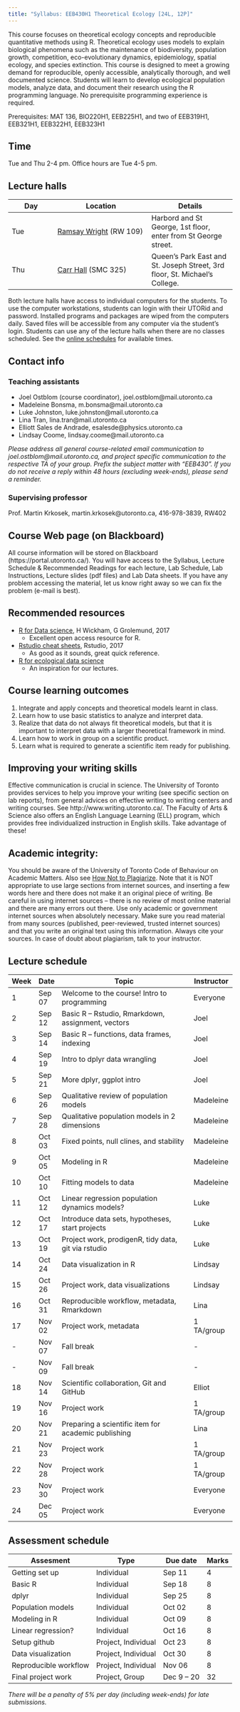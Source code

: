 ```yaml
---
title: "Syllabus: EEB430H1 Theoretical Ecology [24L, 12P]"
---
```


This course focuses on theoretical ecology concepts and reproducible quantitative methods using R. Theoretical ecology uses models to explain biological phenomena such as the maintenance of biodiversity, population growth, competition, eco-evolutionary dynamics, epidemiology, spatial ecology, and species extinction. This course is designed to meet a growing demand for reproducible, openly accessible, analytically thorough, and well documented science. Students will learn to develop ecological population models, analyze data, and document their research using the R programming language. No prerequisite programming experience is required.

Prerequisites: MAT 136, BIO220H1, EEB225H1, and two of EEB319H1, EEB321H1,
EEB322H1, EEB323H1

## Time

Tue and Thu 2-4 pm. Office hours are Tue 4-5 pm.  

## Lecture halls

| Day | Location | Details |
|-----|----------|---------|
| Tue | [Ramsay Wright](https://goo.gl/maps/KgAD9t5sBp62) (RW 109) | Harbord and St George, 1st floor, enter from St George street. |
| Thu | [Carr Hall](https://goo.gl/maps/t1SmTYWTYK82) (SMC 325) | Queen's Park East and St. Joseph Street, 3rd floor, St. Michael's College. |

Both lecture halls have access to individual computers for the students. To use the computer workstations, students can login with their UTORid and password. Installed programs and packages are wiped from the computers daily. Saved files will be accessible from any computer via the student's login. Students can use any of the lecture halls when there are no classes scheduled. See the [online schedules](http://lab.chass.utoronto.ca/carr.php) for available times.

## Contact info

### Teaching assistants

- Joel Ostblom (course coordinator), joel.ostblom@mail.utoronto.ca  
- Madeleine Bonsma, m.bonsma@mail.utoronto.ca  
- Luke Johnston, luke.johnston@mail.utoronto.ca  
- Lina Tran, lina.tran@mail.utoronto.ca  
- Elliott Sales de Andrade, esalesde@physics.utoronto.ca  
- Lindsay Coome, lindsay.coome@mail.utoronto.ca  

_Please address all general course-related email communication to joel.ostblom@mail.utoronto.ca, and project specific communication to the respective TA of your group. Prefix the subject matter with "EEB430". If you do not receive a reply within 48 hours (excluding week-ends), please send a reminder._

### Supervising professor
Prof. Martin Krkosek, martin.krkosek@utoronto.ca, 416-978-3839, RW402

## Course Web page (on Blackboard)
All course information will be stored on Blackboard (https://portal.utoronto.ca/). You will have access to the Syllabus, Lecture Schedule & Recommended Readings for each lecture, Lab Schedule, Lab Instructions, Lecture slides (pdf files) and Lab Data sheets. If you have any problem accessing the material, let us know right away so we can fix the problem (e-mail is best).

## Recommended resources
- [R for Data science](http://r4ds.had.co.nz/), H Wickham, G Grolemund, 2017
    - Excellent open access resource for R.
- [Rstudio cheat sheets](https://www.rstudio.com/resources/cheatsheets/), Rstudio, 2017
    - As good as it sounds, great quick reference.
- [R for ecological data science](http://www.datacarpentry.org/R-ecology-lesson/index.html)
    - An inspiration for our lectures.

## Course learning outcomes
1. Integrate and apply concepts and theoretical models learnt in class.
2. Learn how to use basic statistics to analyze and interpret data.
3. Realize that data do not always fit theoretical models, but that it is important to interpret data with a larger theoretical framework in mind.
4. Learn how to work in group on a scientific product.
5. Learn what is required to generate a scientific item ready for publishing.

## Improving your writing skills
Effective communication is crucial in science. The University of Toronto provides services to help you improve your writing (see specific section on lab reports), from general advices on effective writing to writing centers and writing courses. See http://www.writing.utoronto.ca/. The Faculty of Arts & Science also offers an English Language Learning (ELL) program, which provides free individualized instruction in English skills. Take advantage of these!

## Academic integrity:
You should be aware of the University of Toronto Code of Behaviour on Academic Matters. Also see [How Not to Plagiarize](http://advice.writing.utoronto.ca/using-sources/how-not-to-plagiarize/). Note that it is NOT appropriate to use large sections from internet sources, and inserting a few words here and there does not make it an original piece of writing. Be careful in using internet sources – there is no review of most online material and there are many errors out there. Use only academic or government internet sources when absolutely necessary. Make sure you read material from many sources (published, peer-reviewed, trusted internet sources) and that you write an original text using this information. Always cite your sources. In case of doubt about plagiarism, talk to your instructor.

## Lecture schedule

| Week | Date   | Topic                                               | Instructor     |
|------|--------|-----------------------------------------------------|----------------|
| 1    | Sep 07 | Welcome to the course! Intro to programming         | Everyone       |
| 2    | Sep 12 | Basic R – Rstudio, Rmarkdown, assignment, vectors   | Joel           |
| 3    | Sep 14 | Basic R – functions, data frames, indexing          | Joel           |
| 4    | Sep 19 | Intro to dplyr data wrangling                       | Joel           |
| 5    | Sep 21 | More dplyr, ggplot intro                            | Joel           |
| 6    | Sep 26 | Qualitative review of population models             | Madeleine      |
| 7    | Sep 28 | Qualitative population models in 2 dimensions       | Madeleine      |
| 8    | Oct 03 | Fixed points, null clines, and stability            | Madeleine      |
| 9    | Oct 05 | Modeling in R                                       | Madeleine      |
| 10   | Oct 10 | Fitting models to data                              | Madeleine      |
| 11   | Oct 12 | Linear regression population dynamics models?       | Luke           |
| 12   | Oct 17 | Introduce data sets, hypotheses, start projects     | Luke           |
| 13   | Oct 19 | Project work, prodigenR, tidy data, git via rstudio | Luke           |
| 14   | Oct 24 | Data visualization in R                             | Lindsay        |
| 15   | Oct 26 | Project work, data visualizations                   | Lindsay        |
| 16   | Oct 31 | Reproducible workflow, metadata, Rmarkdown          | Lina           |
| 17   | Nov 02 | Project work, metadata                              | 1 TA/group     |
| -    | Nov 07 | Fall break                                          | -              |
| -    | Nov 09 | Fall break                                          | -              |
| 18   | Nov 14 | Scientific collaboration, Git and GitHub            | Elliot         |
| 19   | Nov 16 | Project work                                        | 1 TA/group     |
| 20   | Nov 21 | Preparing a scientific item for academic publishing | Lina           |
| 21   | Nov 23 | Project work                                        | 1 TA/group     |
| 22   | Nov 28 | Project work                                        | 1 TA/group     |
| 23   | Nov 30 | Project work                                        | Everyone       |
| 24   | Dec 05 | Project work                                        | Everyone       |

## Assessment schedule 

| Assesment             | Type                | Due date   | Marks |
|-----------------------|---------------------|------------|-------|
| Getting set up        | Individual          | Sep 11     | 4     |
| Basic R               | Individual          | Sep 18     | 8     |
| dplyr                 | Individual          | Sep 25     | 8     |
| Population models     | Individual          | Oct 02     | 8     |
| Modeling in R         | Individual          | Oct 09     | 8     |
| Linear regression?    | Individual          | Oct 16     | 8     |
| Setup github          | Project, Individual | Oct 23     | 8     |
| Data visualization    | Project, Individual | Oct 30     | 8     |
| Reproducible workflow | Project, Individual | Nov 06     | 8     |
| Final project work    | Project, Group      | Dec 9 – 20 | 32    |

_There will be a penalty of 5% per day (including week-ends) for late submissions._
